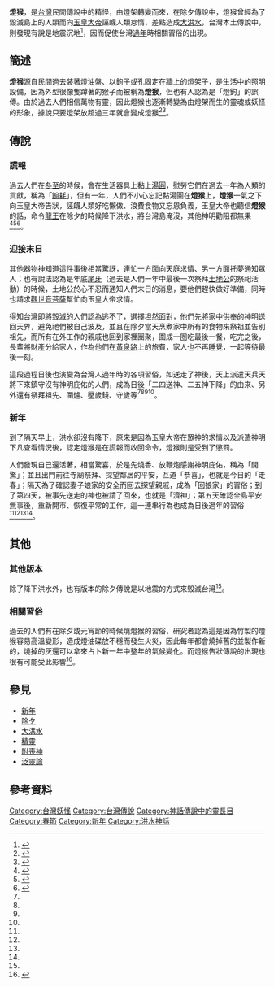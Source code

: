 '''燈猴'''，是[[台灣|台灣]]民間傳說中的精怪，由燈架轉變而來，在除夕傳說中，燈猴曾經為了毀滅島上的人類而向[[玉皇大帝|玉皇大帝]]誣衊人類怠惰，差點造成[[大洪水|大洪水]]，台灣本土傳說中，則發現有說是地震沉地<ref name="#1">{{cite web |author1=溫宗翰 |title=過年的由來│追溯一段臺灣人神相挺的古老故事 |url=https://think.folklore.tw/posts/277 |access-date=2021-11-28 |archive-date=2021-12-03 |archive-url=https://web.archive.org/web/20211203023043/http://think.folklore.tw/posts/277 |dead-url=no }}</ref>，因而促使台灣[[過年|過年]]時相關習俗的出現。

== 簡述 ==
'''燈猴'''源自民間過去裝著[[油燈|燈油]]盤、以鉤子或孔固定在牆上的燈架子，是生活中的照明設備，因為外型很像隻蹲著的猴子而被稱為'''燈猴'''，但也有人認為是「燈鉤」的誤傳。由於過去人們相信萬物有靈，因此燈猴也逐漸轉變為由燈架而生的靈魂或妖怪的形象，據說只要燈架放超過三年就會變成燈猴<ref name="民俗台灣">{{cite book|title=《民俗台灣》|author=林川夫、金關丈夫|date=1990|publisher=武陵出版社|isbn=9789573500001|location=台灣|language=zh-hant}}</ref><ref name="唯妖論">{{cite book |last= |first= |date=2016-10-01 |title=唯妖論：臺灣神怪本事 |url=https://www.books.com.tw/products/0010730758 |location= |publisher=奇異果出版公司 |page= |isbn= |author=臺北地方異聞工作室 |access-date=2020-03-01 |archive-date=2019-05-27 |archive-url=https://web.archive.org/web/20190527084209/https://www.books.com.tw/products/0010730758 |dead-url=no }}</ref>。
== 傳說 ==
=== 謊報 ===
過去人們在[[冬至|冬至]]的時候，會在生活器具上黏上[[湯圓|湯圓]]，慰勞它們在過去一年為人類的貢獻，稱為「[[餉耗|餉耗]]」，但有一年，人們不小心忘記黏湯圓在'''燈猴'''上，'''燈猴'''一氣之下向玉皇大帝告狀，誣衊人類好吃懶做、浪費食物又忘恩負義，玉皇大帝也聽信'''燈猴'''的話，命令[[龍王|龍王]]在除夕的時候降下洪水，將台灣島淹沒，其他神明勸阻都無果<ref name="台灣民間文學集">{{cite book|title=台灣民間文學集|url=|author=李獻璋|date=1936|publisher=牧童出版社|isbn=|location=台灣|language=zh-hant}}</ref><ref name="過年的由來：追溯一段臺灣人神相挺的古老故事">{{cite web|url=https://storystudio.tw/article/gushi/newyear/|title=過年的由來：追溯一段臺灣人神相挺的古老故事|author=溫宗翰|accessdate=2016-02-07|archive-date=2021-01-24|archive-url=https://web.archive.org/web/20210124031451/https://storystudio.tw/article/gushi/newyear/|dead-url=no}}</ref><ref name="別用北京習俗解釋！台灣有自己的過年傳說，9 張圖卡讓你看懂為何台灣過年要「送神」？">{{cite web |url=|title=別用北京習俗解釋！台灣有自己的過年傳說，9 張圖卡讓你看懂為何台灣過年要「送神」？|author=圖文不符|publisher=報橘|date=2016-02-03}}</ref>。

=== 迎接末日 ===
其他[[器物神|器物神]]知道這件事後相當驚訝，連忙一方面向天庭求情、另一方面托夢通知眾人；也有說法認為是年底[[尾牙|尾牙]]（過去是人們一年中最後一次祭拜[[土地公|土地公]]的祭祀活動）的時候，土地公於心不忍而通知人們末日的消息，要他們趕快做好準備，同時也請求[[觀世音菩薩|觀世音菩薩]]幫忙向玉皇大帝求情。

得知台灣即將毀滅的人們認為逃不了，選擇坦然面對，他們先將家中供奉的神明送回天界，避免祂們被自己波及，並且在除夕當天烹煮家中所有的食物來祭祖並告別祖先，而所有在外工作的親戚也回到家裡團聚，圍成一圈吃最後一餐，吃完之後，長輩將財產分給家人，作為他們在[[黃泉路|黃泉路]]上的旅費，家人也不再睡覺，一起等待最後一刻。

這段過程日後也演變為台灣人過年時的各項習俗，如送走了神後，天上派遣天兵天將下來鎮守沒有神明庇佑的人們，成為日後「二四送神、二五神下降」的由來、另外還有祭拜祖先、[[圍爐|圍爐]]、[[壓歲錢|壓歲錢]]、[[守歲|守歲]]等<ref name="台灣民間文學集"/><ref name="唯妖論"/><ref name="別用北京習俗解釋！台灣有自己的過年傳說，9 張圖卡讓你看懂為何台灣過年要「送神」？"/><ref name="過年的由來：追溯一段臺灣人神相挺的古老故事"/>。

=== 新年 ===
到了隔天早上，洪水卻沒有降下，原來是因為玉皇大帝在眾神的求情以及派遣神明下凡查看情況後，認定燈猴是在謊報而收回命令，燈猴則是受到了懲罰。

人們發現自己還活著，相當驚喜，於是先燒香、放鞭炮感謝神明庇佑，稱為「開驚」；並且出門前往寺廟祭拜、探望鄰居的平安，互道「恭喜」，也就是今日的「走春」；隔天為了確認妻子娘家的安全而回去探望親戚，成為「回娘家」的習俗；到了第四天，被事先送走的神也被請了回來，也就是「濟神」；第五天確認全島平安無事後，重新開市、恢復平常的工作，這一連串行為也成為日後過年的習俗<ref name="台灣民間文學集"/><ref name="唯妖論"/><ref name="別用北京習俗解釋！台灣有自己的過年傳說，9 張圖卡讓你看懂為何台灣過年要「送神」？"/><ref name="#1"/>。

== 其他 ==
=== 其他版本 ===
除了降下洪水外，也有版本的除夕傳說是以地震的方式來毀滅台灣<ref name="#1"/>。

=== 相關習俗 ===
過去的人們有在除夕或元宵節的時候燒燈猴的習俗，研究者認為這是因為竹製的燈猴容易高溫變形，造成燈油碟放不穩而發生火災，因此每年都會燒掉舊的並製作新的，燒掉的灰還可以拿來占卜新一年中整年的氣候變化。而燈猴告狀傳說的出現也很有可能受此影響<ref name="燈猴">{{cite web|url=https://crafts.ncfta.gov.tw/home/zh-tw/artworks/26359|title=燈猴|publisher=傳統工藝數位博物館|accessdate=|archive-date=2020-11-07|archive-url=https://web.archive.org/web/20201107193251/https://crafts.ncfta.gov.tw/home/zh-tw/artworks/26359|dead-url=no}}</ref>。

== 參見 ==
*[[新年|新年]]
*[[除夕|除夕]]
*[[大洪水|大洪水]]
*[[精靈|精靈]]
*[[附喪神|附喪神]]
*[[泛靈論|泛靈論]]

== 參考資料 ==
{{reflist}}

[[Category:台灣妖怪|Category:台灣妖怪]]
[[Category:台灣傳說|Category:台灣傳說]]
[[Category:神話傳說中的靈長目|Category:神話傳說中的靈長目]]
[[Category:春節|Category:春節]]
[[Category:新年|Category:新年]]
[[Category:洪水神話|Category:洪水神話]]